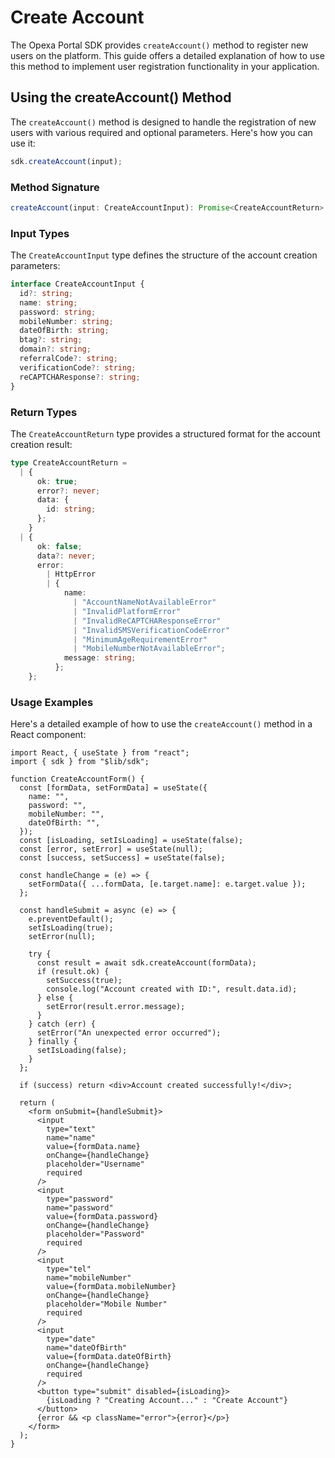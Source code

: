 # Create Account

The Opexa Portal SDK provides `createAccount()` method to register new users on the platform. This guide offers a detailed explanation of how to use this method to implement user registration functionality in your application.

## Using the createAccount() Method

The `createAccount()` method is designed to handle the registration of new users with various required and optional parameters. Here's how you can use it:

```typescript
sdk.createAccount(input);
```

### Method Signature

```typescript
createAccount(input: CreateAccountInput): Promise<CreateAccountReturn>
```

### Input Types

The `CreateAccountInput` type defines the structure of the account creation parameters:

```typescript
interface CreateAccountInput {
  id?: string;
  name: string;
  password: string;
  mobileNumber: string;
  dateOfBirth: string;
  btag?: string;
  domain?: string;
  referralCode?: string;
  verificationCode?: string;
  reCAPTCHAResponse?: string;
}
```

### Return Types

The `CreateAccountReturn` type provides a structured format for the account creation result:

```typescript
type CreateAccountReturn =
  | {
      ok: true;
      error?: never;
      data: {
        id: string;
      };
    }
  | {
      ok: false;
      data?: never;
      error:
        | HttpError
        | {
            name:
              | "AccountNameNotAvailableError"
              | "InvalidPlatformError"
              | "InvalidReCAPTCHAResponseError"
              | "InvalidSMSVerificationCodeError"
              | "MinimumAgeRequirementError"
              | "MobileNumberNotAvailableError";
            message: string;
          };
    };
```

### Usage Examples

Here's a detailed example of how to use the `createAccount()` method in a React component:

```tsx filename="App.tsx" copy
import React, { useState } from "react";
import { sdk } from "$lib/sdk";

function CreateAccountForm() {
  const [formData, setFormData] = useState({
    name: "",
    password: "",
    mobileNumber: "",
    dateOfBirth: "",
  });
  const [isLoading, setIsLoading] = useState(false);
  const [error, setError] = useState(null);
  const [success, setSuccess] = useState(false);

  const handleChange = (e) => {
    setFormData({ ...formData, [e.target.name]: e.target.value });
  };

  const handleSubmit = async (e) => {
    e.preventDefault();
    setIsLoading(true);
    setError(null);

    try {
      const result = await sdk.createAccount(formData);
      if (result.ok) {
        setSuccess(true);
        console.log("Account created with ID:", result.data.id);
      } else {
        setError(result.error.message);
      }
    } catch (err) {
      setError("An unexpected error occurred");
    } finally {
      setIsLoading(false);
    }
  };

  if (success) return <div>Account created successfully!</div>;

  return (
    <form onSubmit={handleSubmit}>
      <input
        type="text"
        name="name"
        value={formData.name}
        onChange={handleChange}
        placeholder="Username"
        required
      />
      <input
        type="password"
        name="password"
        value={formData.password}
        onChange={handleChange}
        placeholder="Password"
        required
      />
      <input
        type="tel"
        name="mobileNumber"
        value={formData.mobileNumber}
        onChange={handleChange}
        placeholder="Mobile Number"
        required
      />
      <input
        type="date"
        name="dateOfBirth"
        value={formData.dateOfBirth}
        onChange={handleChange}
        required
      />
      <button type="submit" disabled={isLoading}>
        {isLoading ? "Creating Account..." : "Create Account"}
      </button>
      {error && <p className="error">{error}</p>}
    </form>
  );
}
```
